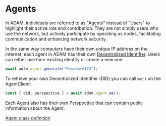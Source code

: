 # Agents

In ADAM, individuals are referred to as "Agents" instead of "Users" to
highlight their active role and contribution. They are not simply users who use the
network, but actively participate by operating as nodes, facilitating communication
and enhancing network security.

In the same way computers have their own unique IP address on the internet,
each agent in ADAM has their own [Decentralized Identifier](https://en.wikipedia.org/wiki/Decentralized_identifier). Users can either use their
existing identity or create a new one:

```js
await ad4m.agent.generate("Password123");
```

To retrieve your own Decentralized Identifier (DID) you can call `me()` on the AgentClient:

```js
const { did, perspective } = await ad4m.agent.me();
```

Each Agent also has their own [Perspective](/essentials/perspectives) that can
contain public information about the Agent.

[Agent class definition](/jsdoc/classes/Agent)
